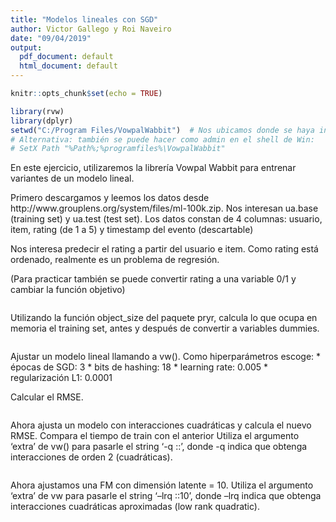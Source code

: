 ```yaml
---
title: "Modelos lineales con SGD"
author: Victor Gallego y Roi Naveiro
date: "09/04/2019"
output:
  pdf_document: default
  html_document: default
---
```


```r
knitr::opts_chunk$set(echo = TRUE)
```


```r
library(rvw)
library(dplyr)
setwd("C:/Program Files/VowpalWabbit")  # Nos ubicamos donde se haya instalado vw.exe
# Alternativa: también se puede hacer como admin en el shell de Win:
# SetX Path "%Path%;%programfiles%\VowpalWabbit"
```

En este ejercicio, utilizaremos la librería Vowpal Wabbit para entrenar variantes de un modelo lineal.

Primero descargamos y leemos los datos desde http://www.grouplens.org/system/files/ml-100k.zip.
Nos interesan ua.base (training set) y ua.test (test set).
Los datos constan de 4 columnas: usuario, item, rating (de 1 a 5) y timestamp del evento (descartable)

Nos interesa predecir el rating a partir del usuario e item. Como rating está ordenado, realmente es un problema de regresión. 

(Para practicar también se puede convertir rating a una variable 0/1 y cambiar la función objetivo)

```r

```

Utilizando la función object_size del paquete pryr, calcula lo que ocupa en memoria el training set, 
antes y después de convertir a variables dummies.

```r

```

Ajustar un modelo lineal llamando a vw().
Como hiperparámetros escoge:
* épocas de SGD: 3
* bits de hashing: 18
* learning rate: 0.005
* regularización L1: 0.0001

Calcular el RMSE.
```r

```

Ahora ajusta un modelo con interacciones cuadráticas y calcula el nuevo RMSE. Compara el tiempo de train con el anterior
Utiliza el argumento 'extra' de vw() para pasarle el string '-q ::', donde -q indica que obtenga interacciones de orden 2 (cuadráticas).

```r

```

Ahora ajustamos una FM con dimensión latente = 10.
Utiliza el argumento 'extra' de vw para pasarle el string '--lrq ::10', donde --lrq indica que obtenga interacciones cuadráticas aproximadas (low rank quadratic).

```r

```


